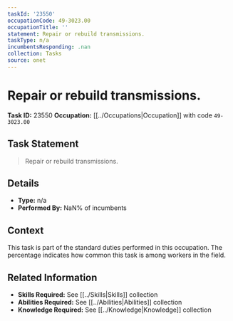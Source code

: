 ```yaml
---
taskId: '23550'
occupationCode: 49-3023.00
occupationTitle: ''
statement: Repair or rebuild transmissions.
taskType: n/a
incumbentsResponding: .nan
collection: Tasks
source: onet
---
```

# Repair or rebuild transmissions.

**Task ID:** 23550
**Occupation:** [[../Occupations|Occupation]] with code `49-3023.00`

## Task Statement

> Repair or rebuild transmissions.

## Details

- **Type:** n/a
- **Performed By:** NaN% of incumbents

## Context

This task is part of the standard duties performed in this occupation. The percentage indicates how common this task is among workers in the field.

## Related Information

- **Skills Required:** See [[../Skills|Skills]] collection
- **Abilities Required:** See [[../Abilities|Abilities]] collection
- **Knowledge Required:** See [[../Knowledge|Knowledge]] collection
